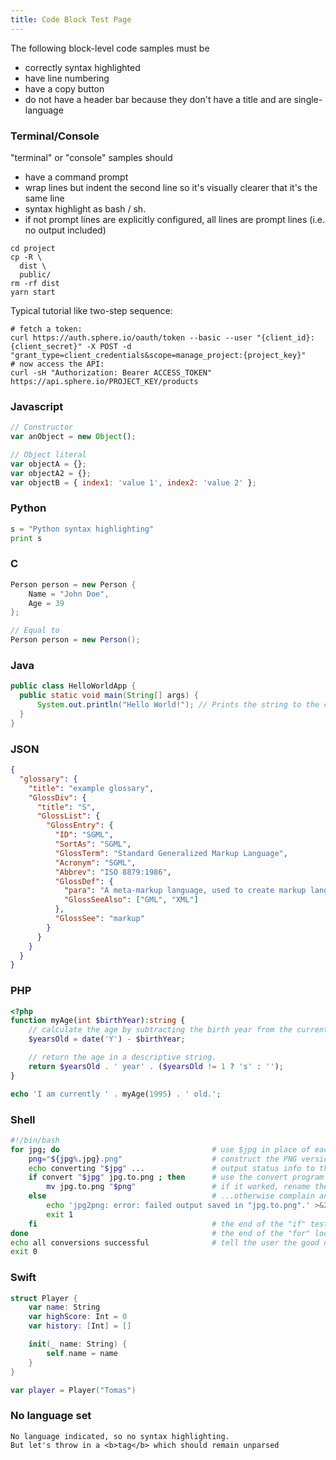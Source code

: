 ```yaml
---
title: Code Block Test Page
---
```


The following block-level code samples must be

- correctly syntax highlighted
- have line numbering
- have a copy button
- do not have a header bar because they don't have a title and are single-language

### Terminal/Console

"terminal" or "console" samples should

- have a command prompt
- wrap lines but indent the second line so it's visually clearer that it's the same line
- syntax highlight as bash / sh.
- if not prompt lines are explicitly configured, all lines are prompt lines (i.e. no output included)

```console noPromptLines=3-4
cd project
cp -R \
  dist \
  public/
rm -rf dist
yarn start
```

Typical tutorial like two-step sequence:

```console
# fetch a token:
curl https://auth.sphere.io/oauth/token --basic --user "{client_id}:{client_secret}" -X POST -d "grant_type=client_credentials&scope=manage_project:{project_key}"
# now access the API:
curl -sH "Authorization: Bearer ACCESS_TOKEN" https://api.sphere.io/PROJECT_KEY/products
```

### Javascript

```javascript highlightLines=2,5-6
// Constructor
var anObject = new Object();

// Object literal
var objectA = {};
var objectA2 = {};
var objectB = { index1: 'value 1', index2: 'value 2' };
```

### Python

```python
s = "Python syntax highlighting"
print s
```

### C

```csharp
Person person = new Person {
    Name = "John Doe",
    Age = 39
};

// Equal to
Person person = new Person();
```

### Java

```java
public class HelloWorldApp {
  public static void main(String[] args) {
      System.out.println("Hello World!"); // Prints the string to the console.
  }
}
```

### JSON

```json
{
  "glossary": {
    "title": "example glossary",
    "GlossDiv": {
      "title": "S",
      "GlossList": {
        "GlossEntry": {
          "ID": "SGML",
          "SortAs": "SGML",
          "GlossTerm": "Standard Generalized Markup Language",
          "Acronym": "SGML",
          "Abbrev": "ISO 8879:1986",
          "GlossDef": {
            "para": "A meta-markup language, used to create markup languages such as DocBook.",
            "GlossSeeAlso": ["GML", "XML"]
          },
          "GlossSee": "markup"
        }
      }
    }
  }
}
```

### PHP

```php
<?php
function myAge(int $birthYear):string {
    // calculate the age by subtracting the birth year from the current year.
    $yearsOld = date('Y') - $birthYear;

    // return the age in a descriptive string.
    return $yearsOld . ' year' . ($yearsOld != 1 ? 's' : '');
}

echo 'I am currently ' . myAge(1995) . ' old.';
```

### Shell

```sh
#!/bin/bash
for jpg; do                                  # use $jpg in place of each filename given, in turn
    png="${jpg%.jpg}.png"                    # construct the PNG version of the filename by replacing .jpg with .png
    echo converting "$jpg" ...               # output status info to the user running the script
    if convert "$jpg" jpg.to.png ; then      # use the convert program (common in Linux) to create the PNG in a temp file
        mv jpg.to.png "$png"                 # if it worked, rename the temporary PNG image to the correct name
    else                                     # ...otherwise complain and exit from the script
        echo 'jpg2png: error: failed output saved in "jpg.to.png".' >&2
        exit 1
    fi                                       # the end of the "if" test construct
done                                         # the end of the "for" loop
echo all conversions successful              # tell the user the good news
exit 0
```

### Swift

```swift
struct Player {
    var name: String
    var highScore: Int = 0
    var history: [Int] = []

    init(_ name: String) {
        self.name = name
    }
}

var player = Player("Tomas")
```

### No language set

```
No language indicated, so no syntax highlighting.
But let's throw in a <b>tag</b> which should remain unparsed
```
